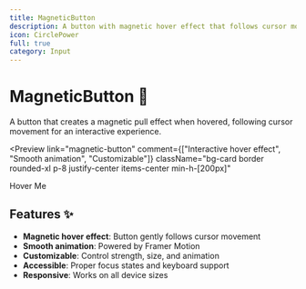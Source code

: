 ```yaml
---
title: MagneticButton
description: A button with magnetic hover effect that follows cursor movement
icon: CirclePower
full: true
category: Input
---
```



# MagneticButton 🧲

A button that creates a magnetic pull effect when hovered, following cursor movement for an interactive experience.

<Preview
  link="magnetic-button"
  comment={["Interactive hover effect", "Smooth animation", "Customizable"]}
  className="bg-card border rounded-xl p-8  justify-center items-center min-h-[200px]"
>
  <MagneticButton>Hover Me</MagneticButton>
</Preview>

## Features ✨

- **Magnetic hover effect**: Button gently follows cursor movement
- **Smooth animation**: Powered by Framer Motion
- **Customizable**: Control strength, size, and animation
- **Accessible**: Proper focus states and keyboard support
- **Responsive**: Works on all device sizes

